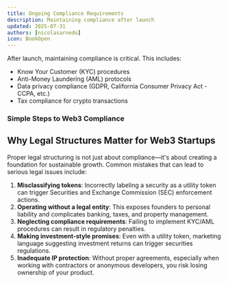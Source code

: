 ```yaml
---
title: Ongoing Compliance Requirements
description: Maintaining compliance after launch
updated: 2025-07-31
authors: [nicolasarnedo]
icon: BookOpen
---
```


After launch, maintaining compliance is critical. This includes:
- Know Your Customer (KYC) procedures
- Anti-Money Laundering (AML) protocols
- Data privacy compliance (GDPR,  California Consumer Privacy Act - CCPA, etc.)
- Tax compliance for crypto transactions

### Simple Steps to Web3 Compliance

<YouTube id="ZduSddrGicM" params="start=0&rel=0&modestbranding=1" /> 

## Why Legal Structures Matter for Web3 Startups
Proper legal structuring is not just about compliance—it's about creating a foundation for sustainable growth. Common mistakes that can lead to serious legal issues include:

1. **Misclassifying tokens**: Incorrectly labeling a security as a utility token can trigger Securities and Exchange Commission (SEC) enforcement actions.
2. **Operating without a legal entity**: This exposes founders to personal liability and complicates banking, taxes, and property management.
3. **Neglecting compliance requirements**: Failing to implement KYC/AML procedures can result in regulatory penalties.
4. **Making investment-style promises**: Even with a utility token, marketing language suggesting investment returns can trigger securities regulations.
5. **Inadequate IP protection**: Without proper agreements, especially when working with contractors or anonymous developers, you risk losing ownership of your product.

